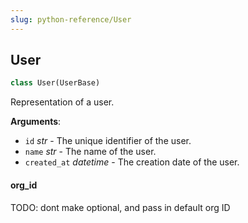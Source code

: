 ```yaml
---
slug: python-reference/User
---
```


<a id="letta.schemas.user.User"></a>

## User

```python
class User(UserBase)
```

Representation of a user.

**Arguments**:

- `id` _str_ - The unique identifier of the user.
- `name` _str_ - The name of the user.
- `created_at` _datetime_ - The creation date of the user.

<a id="letta.schemas.user.User.org_id"></a>

#### org\_id

TODO: dont make optional, and pass in default org ID

